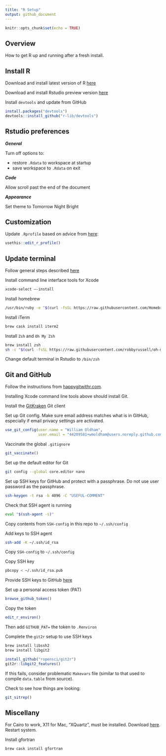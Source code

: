 ```yaml
---
title: "R Setup"
output: github_document
---
```


```r
knitr::opts_chunk$set(echo = TRUE)
```

## Overview

How to get R up and running after a fresh install.

## Install R

Download and install latest version of R [here](https://cran.r-project.org/) 

Download and install Rstudio preview version [here](https://rstudio.com/products/rstudio/download/preview/) 

Install `devtools` and update from GitHub

```r
install.packages("devtools")
devtools::install_github("r-lib/devtools")
```

## Rstudio preferences

_**General**_

Turn off options to:

* restore `.Rdata` to workspace at startup
* save workspace to `.Rdata` on exit

_**Code**_

Allow scroll past the end of the document

_**Appearance**_

Set theme to Tomorrow Night Bright

## Customization
    
Update `.Rprofile` based on advice from [here](http://kevinushey.github.io/blog/2015/02/02/rprofile-essentials/):

```r
usethis::edit_r_profile()
```

## Update terminal

Follow general steps described [here](https://www.freecodecamp.org/news/how-to-configure-your-macos-terminal-with-zsh-like-a-pro-c0ab3f3c1156/)

Install command line interface tools for Xcode

```zsh
xcode-select —-install
```

Install homebrew

```zsh
/usr/bin/ruby -e "$(curl -fsSL https://raw.githubusercontent.com/Homebrew/install/master/install)"
```

Install iTerm 

```zsh
brew cask install iterm2
```

Install `Zsh` and `Oh My Zsh`

```zsh
brew install zsh
sh -c "$(curl -fsSL https://raw.githubusercontent.com/robbyrussell/oh-my-zsh/master/tools/install.sh)"
```

Change default terminal in Rstudio to `/bin/zsh`

## Git and GitHub

Follow the instructions from [happygitwithr.com](https://happygitwithr.com/). 

Installing Xcode command line tools above should install Git. 

Install the [GitKraken](https://www.gitkraken.com/download/mac) Git client

Set up Git config. Make sure email address matches what is in GitHub, especially if email privacy settings are activated.

```r
use_git_config(user.name = "William Oldham", 
               user.email = "44209581+wmoldham@users.noreply.github.com")
```

Vaccinate the global `.gitignore`

```r
git_vaccinate()
```

Set up the default editor for Git

```zsh
git config --global core.editor nano 
```

Set up SSH keys for GitHub and protect with a passphrase. Do not use user password as the passphrase. 

```zsh
ssh-keygen -t rsa -b 4096 -C "USEFUL-COMMENT"
```

Check that SSH agent is running

```zsh
eval "$(ssh-agent -s)"
```

Copy contents from `SSH-config` in this repo to `~/.ssh/config`

Add keys to SSH agent

```zsh
ssh-add -K ~/.ssh/id_rsa
```

Copy `SSH-config` to `~/.ssh/config`

Copy SSH key

```zsh
pbcopy < ~/.ssh/id_rsa.pub
```

Provide SSH keys to GitHub [here](https://github.com/settings/keys)

Set up a personal access token (PAT)

```r
browse_github_token()
```

Copy the token

```r
edit_r_environ()
```

Then add `GITHUB_PAT=` the token to `.Renviron`

Complete the `git2r` setup to use SSH keys

```zsh
brew install libssh2
brew install libgit2
```

```r
install_github("ropensci/git2r")
git2r::libgit2_features()
```

If this fails, consider problematic `Makevars` file (similar to that used to compile `data.table` from source). 

Check to see how things are looking:

```r
git_sitrep()
```

## Miscellany

For Cairo to work, X11 for Mac, "XQuartz", must be installed. Download [here](https://www.xquartz.org/). Restart system.

Install gfortran
```zsh
brew cask install gfortran
```


